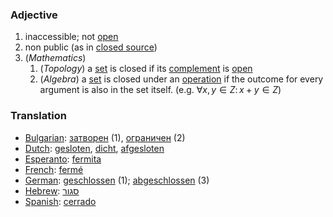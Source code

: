 ===Adjective===

# inaccessible; not [[open]]
# non public (as in [[closed source]])
# (''Mathematics'')
## (''Topology'') a [[set]] is closed if its [[complement]] is [[open]]
## (''Algebra'') a [[set]] is closed under an [[operation]] if the outcome for every argument is also in the set itself. (e.g. <math> \forall x,y \in Z:\, x + y \in Z</math>)

===Translation===
*[[Bulgarian]]: [[затворен]] (1), [[ограничен]] (2)
*[[Dutch]]: [[gesloten]], [[dicht]], [[afgesloten]]
*[[Esperanto]]: [[fermita]]
*[[French]]: [[fermé]]
*[[German]]: [[geschlossen]] (1); [[abgeschlossen]] (3)
*[[Hebrew]]: [[סגור]]
*[[Spanish]]: [[cerrado]]